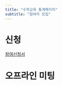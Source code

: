 ```yaml
---
title: "수학교육 통계패키지"
subtitle: "참여자 모집"
---
```


# 신청

[참여신청서](https://forms.gle/JdbNYWoqJFSyKk7L9)

# 오프라인 미팅


